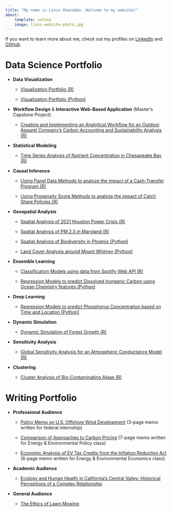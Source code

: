 ```yaml
---
title: "My name is Linus Ghanadan. Welcome to my website!"
about:
    template: solana
    image: linus-website-photo.jpg
---
```


If you want to learn more about me, check out my profiles on [LinkedIn](https://www.linkedin.com/in/linus-ghanadan/) and [GitHub](https://github.com/linusghanadan).

# Data Science Portfolio

-   **Data Visualization**

    -   [Visualization Portfolio (R)](https://linusghanadan.github.io/blog/2024-7-24-post/)

    -   [Visualization Portfolio (Python)](https://linusghanadan.github.io/blog/2024-7-23-post/)
    
-   **Workflow Design** & **Interactive Web-Based Application** (Master's Capstone Project)

    -   [Creating and Implementing an Analytical Workflow for an Outdoor Apparel Company's Carbon Accounting and Sustainability Analysis (R)](https://linusghanadan.github.io/blog/2024-6-20-post/)

-   **Statistical Modeling**

    -   [Time Series Analysis of Nutrient Concentration in Chesapeake Bay (R)](https://linusghanadan.github.io/blog/2023-12-12-post/)
    
-   **Causal Inference**

    -   [Using Panel Data Methods to analyze the impact of a Cash-Transfer Program (R)](https://linusghanadan.github.io/blog/2024-3-6-post/)

    -   [Using Propensity Score Methods to analyze the impact of Catch Share Policies (R)](https://linusghanadan.github.io/blog/2024-3-11-post/)

-   **Geospatial Analysis**

    -   [Spatial Analysis of 2021 Houston Power Crisis (R)](https://linusghanadan.github.io/blog/2024-1-20-post/)

    -   [Spatial Analysis of PM 2.5 in Maryland (R)](https://linusghanadan.github.io/blog/2024-1-10-post/)

    -   [Spatial Analysis of Biodiversity in Phoenix (Python)](https://linusghanadan.github.io/blog/2023-12-13-post/phoenix_biodiversity.html)

    -   [Land Cover Analysis around Mount Whitney (Python)](https://linusghanadan.github.io/blog/2023-12-11-post/mt-whitney-land-cover.html)

-   **Ensemble Learning**

    -   [Classification Models using data from Spotify Web API (R)](https://linusghanadan.github.io/blog/2024-3-29-post/)

    -   [Regression Models to predict Dissolved Inorganic Carbon using Ocean Chemistry features (Python)](https://linusghanadan.github.io/blog/2024-4-3-post/dic-ml-models.html)

-   **Deep Learning**

    -   [Regression Models to predict Phosphorus Concentration based on Time and Location (Python)](https://linusghanadan.github.io/blog/2024-7-16-post/ml_chesapeakebay.html)

-   **Dynamic Simulation**

    -   [Dynamic Simulation of Forest Growth (R)](https://linusghanadan.github.io/blog/2024-6-10-post/)

-   **Sensitivity Analysis**

    -   [Global Sensitivity Analysis for an Atmospheric Conductance Model (R)](https://linusghanadan.github.io/blog/2024-6-7-post/)

-   **Clustering**

    -   [Cluster Analysis of Bio-Contaminating Algae (R)](https://linusghanadan.github.io/blog/2024-4-1-post/)

# Writing Portfolio

-   **Professional Audience**

    -   [Policy Memo on U.S. Offshore Wind Development](https://linusghanadan.github.io/writing/offshore-wind/offshore-wind.html) (3-page memo written for federal internship)

    -   [Comparison of Approaches to Carbon Pricing](https://linusghanadan.github.io/writing/carbon-pricing/carbon-pricing.html) (7-page memo written for Energy & Environmental Policy class)
    
    -   [Economic Analysis of EV Tax Credits from the Inflation Reduction Act](https://linusghanadan.github.io/writing/evs/ev.html) (6-page memo written for Energy & Environmental Economics class)

-   **Academic Audience**

    -   [Ecology and Human Health in California's Central Valley: Historical Perceptions of a Complex Relationship](https://linusghanadan.github.io/writing/env-health/env-health.html)

-   **General Audience**

    -   [The Ethics of Lawn Mowing](https://linusghanadan.github.io/writing/lawn-ethics/lawn-ethics.html)
